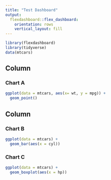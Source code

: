 ```yaml
---
title: "Test Dashboard"
output: 
  flexdashboard::flex_dashboard:
    orientation: rows
    vertical_layout: fill
---
```


```r
library(flexdashboard)
library(tidyverse)
data(mtcars)
```


Column {data-height=650}
-----------------------------------------------------------------------

### Chart A

```r
ggplot(data = mtcars, aes(x= wt, y = mpg)) +
  geom_point()
```

Column {data-height=350}
-----------------------------------------------------------------------

### Chart B

```r
ggplot(data = mtcars) +
  geom_bar(aes(x = cyl))
```

### Chart C

```r
ggplot(data = mtcars) +
  geom_boxplot(aes(x = hp))
```


